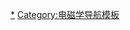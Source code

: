 {{Navbox
|name=电磁辐射
|state=<includeonly>{{{state|expanded}}}</includeonly>
|style=
|title=[[電磁輻射]]
|bodyclass=hlist
|group1=
|list1=
* [[偶极辐射]]
* [[热辐射]]
* [[回旋辐射]]
* [[同步辐射]]
* [[曲率辐射]]
|group2=
|list2=
* [[轫致辐射]]
* [[复合辐射]]
* [[退激发辐射]]
* [[契忍可夫輻射]]
}}<noinclude>

[[Category:电磁辐射|*]]
[[Category:电磁学导航模板]]
</noinclude>
